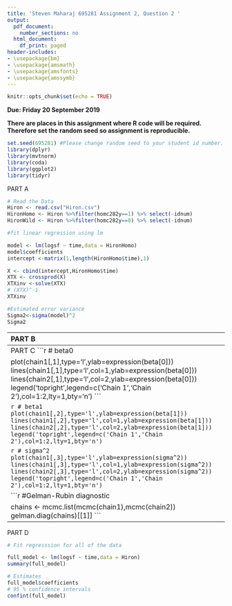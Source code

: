 ```yaml
---
title: 'Steven Maharaj 695281 Assignment 2, Question 2 '
output:
  pdf_document:
    number_sections: no
  html_document:
    df_print: paged
header-includes:
- \usepackage{bm}
- \usepackage{amsmath}
- \usepackage{amsfonts}
- \usepackage{amssymb}
---
```


```r
knitr::opts_chunk$set(echo = TRUE)
```

**Due: Friday 20 September 2019**  
\vspace{5 mm}

**There are places in this assignment where R code will be required. Therefore set the random seed so assignment is reproducible.**

```r
set.seed(695281) #Please change random seed to your student id number.
library(dplyr)
library(mvtnorm)
library(coda)
library(ggplot2)
library(tidyr)
```


PART A


```r
# Read the Data
Hiron <- read.csv("Hiron.csv")
HironHomo <- Hiron %>%filter(homc282y==1) %>% select(-idnum)
HironWild <- Hiron %>%filter(homc282y==0) %>% select(-idnum)
```

```r
#fit linear regression using lm

model <- lm(logsf ~ time,data = HironHomo)
model$coefficients
intercept <-matrix(1,length(HironHomo$time),1)

X <- cbind(intercept,HironHomo$time)
XTX <- crossprod(X)  
XTXinv <-solve(XTX)
# (XTX)^-1
XTXinv

#Estimated error variance
Sigma2<-sigma(model)^2
Sigma2
```

----------------------------------------------------------------------------
PART B

Define the Gibbs sampler function

```r
#This is a Gibbs sampler where beta is updated as a block. The arguments are
#X:  matrix of predictors dimension n times p. Includes the intercept. 
#y:  response vector, length p.
#tau0: initial value for the residual precision. 
#iter: number of iterations
#burnin: number of initial iterations to remove
Gibbs.lm1<-function(X,y,tau0,iter,burnin){
p <- dim(X)[2]       #number of predictors

# X <- as.numeric(X)
# y <- as.numeric(y)
XTX <- crossprod(X)  
XTXinv <-solve(XTX)
XTY <- crossprod(X,y)
betahat<-solve(XTX,XTY) #betahat = (t(X)%*%X)^{-1}t(X)%*%y = mean of conditional posterior for beta   
tau    <-tau0           
T_rep <- rep(0,iter)
T_y <- rep(0,iter)
library(mvtnorm)  

par<-matrix(0,iter,p+1)  #storing iterations, beta (length p) + tau (length 1)
for( i in 1:iter){
  beta <- rmvnorm(1,mean=betahat,sigma=XTXinv/tau) #sample beta
  beta <- as.numeric(beta)
  err  <- y-X%*%beta
  tau  <- rgamma(1,0.5*n,0.5*sum(err^2))          #sample tau.
  par[i,] <-c(beta,tau)                           #store current round of beta, tau in par.
  
  # posterior checking
  Xbeta_rep <- X%*%as.vector(beta)
  y_rep <- Xbeta_rep+rnorm(length(y))*sqrt(1/tau)
  err_rep  <- y_rep-Xbeta_rep

  T_rep[i] <- sum(err_rep^2)
  T_y[i] <- sum(err^2)
}
print("Performing posterior predictive checking we have a p value")
pval <- prop.table(table(T_rep>T_y))["TRUE"]
print(pval)
par <-par[-c(1:burnin),]                          #removing the first iterations
par[,3] <- 1/par[,3]
colnames(par) <- c('beta0','beta1','sigma2')
return(par)  
}
```

```r
data<-HironWild
response <- data$logsf  #response variable
n<-dim(data)[1]
intercept <-matrix(1,n,1) #Intercept (to be estimated without penalty)
X <- cbind(intercept,data$time)

# run two chains
system.time(chain1<-Gibbs.lm1(X=X,y=response,tau0=1/Sigma2,iter=10000,burnin=1000))
system.time(chain2<-Gibbs.lm1(X=X,y=response,tau0=1/Sigma2,iter=10000,burnin=1000))

# Remove every second iteration to reduce auto - corrlation

chain1 <- chain1[seq(1,dim(chain1)[1],by=2),]
chain2 <- chain2[seq(1,dim(chain2)[1],by=2),]
```

```r
chain12 <- rbind(chain1,chain2)
chain_stats <- data.frame(matrix(nrow = 3,ncol =4 ))
para_names <- c('beta0','beta1','sigma2','lower_CI95','upper_CI95')
for (i in 1:3) {
  chain <-  chain12[,i]
  quat <- quantile(sort(chain), c(0.05, 0.975))
  chain_stats[i,] <- c(mean(chain),sd(chain),quat)
}
names(chain_stats)<- c("posterior mean","std",'lower_CI95','upper_CI95')

row.names(chain_stats) <- c('beta0','beta1','sigma2')

# chain results
chain_stats
```

--------------------------------------------------------------------------
PART C
```r
# beta0


plot(chain1[,1],type='l',ylab=expression(beta[0]))
lines(chain1[,1],type='l',col=1,ylab=expression(beta[0]))
lines(chain2[,1],type='l',col=2,ylab=expression(beta[0]))
legend('topright',legend=c('Chain 1','Chain 2'),col=1:2,lty=1,bty='n')
```


```r
# beta1
plot(chain1[,2],type='l',ylab=expression(beta[1]))
lines(chain1[,2],type='l',col=1,ylab=expression(beta[1]))
lines(chain2[,2],type='l',col=2,ylab=expression(beta[1]))
legend('topright',legend=c('Chain 1','Chain 2'),col=1:2,lty=1,bty='n') 
```

```r
# sigma^2
plot(chain1[,3],type='l',ylab=expression(sigma^2))
lines(chain1[,3],type='l',col=1,ylab=expression(sigma^2))
lines(chain2[,3],type='l',col=2,ylab=expression(sigma^2))
legend('topright',legend=c('Chain 1','Chain 2'),col=1:2,lty=1,bty='n') 
```

```r
#Gelman-Rubin diagnostic

chains <- mcmc.list(mcmc(chain1),mcmc(chain2))
gelman.diag(chains)[[1]]
```
--------------------------------------------------------------------------
PART D

```r
# Fit regresssion for all of the data

full_model <- lm(logsf ~ time,data = Hiron)
summary(full_model)

# Estimates
full_model$coefficients
# 95 % confidence intervals
confint(full_model)
```

